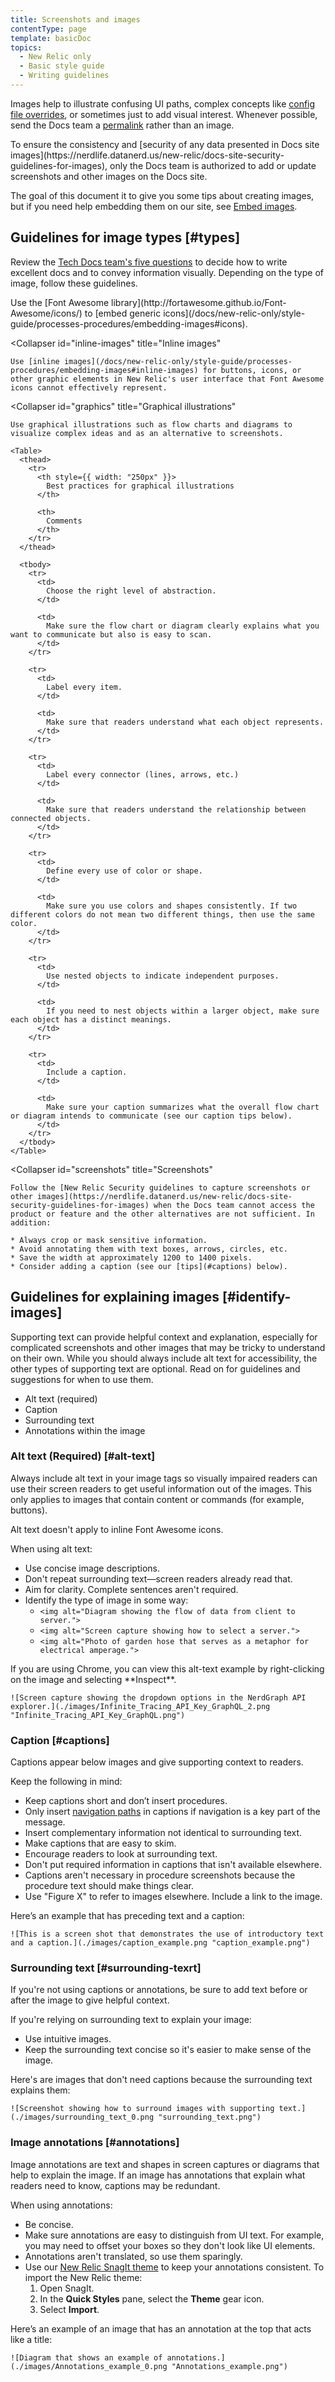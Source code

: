 ```yaml
---
title: Screenshots and images
contentType: page
template: basicDoc
topics:
  - New Relic only
  - Basic style guide
  - Writing guidelines
---
```


Images help to illustrate confusing UI paths, complex concepts like [config file overrides](/docs/agents/python-agent/installation-configuration/python-agent-configuration#options), or sometimes just to add visual interest. Whenever possible, send the Docs team a [permalink](/docs/accounts-partnerships/education/getting-started-new-relic/permalink) rather than an image.

<Callout variant="important">
  To ensure the consistency and [security of any data presented in Docs site images](https://nerdlife.datanerd.us/new-relic/docs-site-security-guidelines-for-images), only the Docs team is authorized to add or update screenshots and other images on the Docs site.
</Callout>

The goal of this document it to give you some tips about creating images, but if you need help embedding them on our site, see [Embed images](/docs/new-relic-only/tech-writer-style-guide/processes-procedures/embed-images).

## Guidelines for image types [#types]

Review the [Tech Docs team's five questions](/docs/new-relic-only/basic-style-guide/writing-guidelines/five-questions-help-write-docs#how) to decide how to write excellent docs and to convey information visually. Depending on the type of image, follow these guidelines.

<CollapserGroup>
  <Collapser
    id="icons"
    title="Icons"
  >
    Use the [Font Awesome library](http://fortawesome.github.io/Font-Awesome/icons/) to [embed generic icons](/docs/new-relic-only/style-guide/processes-procedures/embedding-images#icons).
  </Collapser>

  <Collapser
    id="inline-images"
    title="Inline images"
  >
    Use [inline images](/docs/new-relic-only/style-guide/processes-procedures/embedding-images#inline-images) for buttons, icons, or other graphic elements in New Relic's user interface that Font Awesome icons cannot effectively represent.
  </Collapser>

  <Collapser
    id="graphics"
    title="Graphical illustrations"
  >
    Use graphical illustrations such as flow charts and diagrams to visualize complex ideas and as an alternative to screenshots.

    <Table>
      <thead>
        <tr>
          <th style={{ width: "250px" }}>
            Best practices for graphical illustrations
          </th>

          <th>
            Comments
          </th>
        </tr>
      </thead>

      <tbody>
        <tr>
          <td>
            Choose the right level of abstraction.
          </td>

          <td>
            Make sure the flow chart or diagram clearly explains what you want to communicate but also is easy to scan.
          </td>
        </tr>

        <tr>
          <td>
            Label every item.
          </td>

          <td>
            Make sure that readers understand what each object represents.
          </td>
        </tr>

        <tr>
          <td>
            Label every connector (lines, arrows, etc.)
          </td>

          <td>
            Make sure that readers understand the relationship between connected objects.
          </td>
        </tr>

        <tr>
          <td>
            Define every use of color or shape.
          </td>

          <td>
            Make sure you use colors and shapes consistently. If two different colors do not mean two different things, then use the same color.
          </td>
        </tr>

        <tr>
          <td>
            Use nested objects to indicate independent purposes.
          </td>

          <td>
            If you need to nest objects within a larger object, make sure each object has a distinct meanings.
          </td>
        </tr>

        <tr>
          <td>
            Include a caption.
          </td>

          <td>
            Make sure your caption summarizes what the overall flow chart or diagram intends to communicate (see our caption tips below).
          </td>
        </tr>
      </tbody>
    </Table>
  </Collapser>

  <Collapser
    id="screenshots"
    title="Screenshots"
  >
    Follow the [New Relic Security guidelines to capture screenshots or other images](https://nerdlife.datanerd.us/new-relic/docs-site-security-guidelines-for-images) when the Docs team cannot access the product or feature and the other alternatives are not sufficient. In addition:

    * Always crop or mask sensitive information.
    * Avoid annotating them with text boxes, arrows, circles, etc.
    * Save the width at approximately 1200 to 1400 pixels.
    * Consider adding a caption (see our [tips](#captions) below).
  </Collapser>
</CollapserGroup>

## Guidelines for explaining images [#identify-images]

Supporting text can provide helpful context and explanation, especially for complicated screenshots and other images that may be tricky to understand on their own. While you should always include alt text for accessibility, the other types of supporting text are optional. Read on for guidelines and suggestions for when to use them.

* Alt text (required)
* Caption
* Surrounding text
* Annotations within the image

### Alt text (Required) [#alt-text]

Always include alt text in your image tags so visually impaired readers can use their screen readers to get useful information out of the images. This only applies to images that contain content or commands (for example, buttons).

<Callout variant="tip">
  Alt text doesn't apply to inline Font Awesome icons.
</Callout>

When using alt text:

* Use concise image descriptions.
* Don't repeat surrounding text—screen readers already read that.
* Aim for clarity. Complete sentences aren't required.
* Identify the type of image in some way:
  * `<img alt="Diagram showing the flow of data from client to server.">`
  * `<img alt="Screen capture showing how to select a server.">`
  * `<img alt="Photo of garden hose that serves as a metaphor for electrical amperage.">`

<CollapserGroup>
  <Collapser
    id="alt-text-example"
    title="Alt-text"
  >
    If you are using Chrome, you can view this alt-text example by right-clicking on the image and selecting **Inspect**.

    ![Screen capture showing the dropdown options in the NerdGraph API explorer.](./images/Infinite_Tracing_API_Key_GraphQL_2.png "Infinite_Tracing_API_Key_GraphQL.png")
  </Collapser>
</CollapserGroup>

### Caption [#captions]

Captions appear below images and give supporting context to readers.

Keep the following in mind:

* Keep captions short and don’t insert procedures.
* Only insert [navigation paths](/docs/new-relic-only/basic-style-guide/style-guide-quick-reference/usage-dictionary#ui-path) in captions if navigation is a key part of the message.
* Insert complementary information not identical to surrounding text.
* Make captions that are easy to skim.
* Encourage readers to look at surrounding text.
* Don't put required information in captions that isn't available elsewhere.
* Captions aren't necessary in procedure screenshots because the procedure text should make things clear.
* Use "Figure X" to refer to images elsewhere. Include a link to the image.

<CollapserGroup>
  <Collapser
    id="caption-example"
    title="Preceding text and a caption"
  >
    Here’s an example that has preceding text and a caption:

    ![This is a screen shot that demonstrates the use of introductory text and a caption.](./images/caption_example.png "caption_example.png")
  </Collapser>
</CollapserGroup>

### Surrounding text [#surrounding-texrt]

If you're not using captions or annotations, be sure to add text before or after the image to give helpful context.

If you're relying on surrounding text to explain your image:

* Use intuitive images.
* Keep the surrounding text concise so it's easier to make sense of the image.

<CollapserGroup>
  <Collapser
    id="surrounding-text-example"
    title="Text preceding and following an image"
  >
    Here's are images that don't need captions because the surrounding text explains them:

    ![Screenshot showing how to surround images with supporting text.](./images/surrounding_text_0.png "surrounding_text.png")
  </Collapser>
</CollapserGroup>

### Image annotations [#annotations]

Image annotations are text and shapes in screen captures or diagrams that help to explain the image. If an image has annotations that explain what readers need to know, captions may be redundant.

When using annotations:

* Be concise.
* Make sure annotations are easy to distinguish from UI text. For example, you may need to offset your boxes so they don't look like UI elements.
* Annotations aren't translated, so use them sparingly.
* Use our [New Relic SnagIt theme](https://github.com/newrelic/newrelic-doc-tools) to keep your annotations consistent. To import the New Relic theme:
  1. Open SnagIt.
  2. In the **Quick Styles** pane, select the **Theme** gear icon.
  3. Select **Import**.

<CollapserGroup>
  <Collapser
    id="annotations-example"
    title="Annotations as titles"
  >
    Here’s an example of an image that has an annotation at the top that acts like a title:

    ![Diagram that shows an example of annotations.](./images/Annotations_example_0.png "Annotations_example.png")
  </Collapser>
</CollapserGroup>
